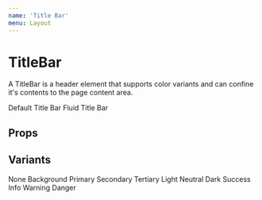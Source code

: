 ```yaml
---
name: 'Title Bar'
menu: Layout
---
```




# TitleBar

A TitleBar is a header element that supports color variants and can confine it's contents to the page content area.

<FullscreenDemo variant="dark" of={TitleBar} title="TitleBar with centered content"> 
  <TitleBar variant="dark">Default Title Bar</TitleBar>
  <TitleBar variant="primary" fluid={true}>Fluid Title Bar</TitleBar>
</FullscreenDemo>

## Props

<Props of={TitleBar} />

## Variants

<Playground>
  <TitleBar>None</TitleBar>
  <TitleBar variant="background">Background</TitleBar>
  <TitleBar variant="primary">Primary</TitleBar>
  <TitleBar variant="secondary">Secondary</TitleBar>
  <TitleBar variant="tertiary">Tertiary</TitleBar>
  <TitleBar variant="light">Light</TitleBar>
  <TitleBar variant="neutral">Neutral</TitleBar>
  <TitleBar variant="dark">Dark</TitleBar>
  <TitleBar variant="success">Success</TitleBar>
  <TitleBar variant="info">Info</TitleBar>
  <TitleBar variant="warning">Warning</TitleBar>
  <TitleBar variant="danger">Danger</TitleBar>
</Playground>
